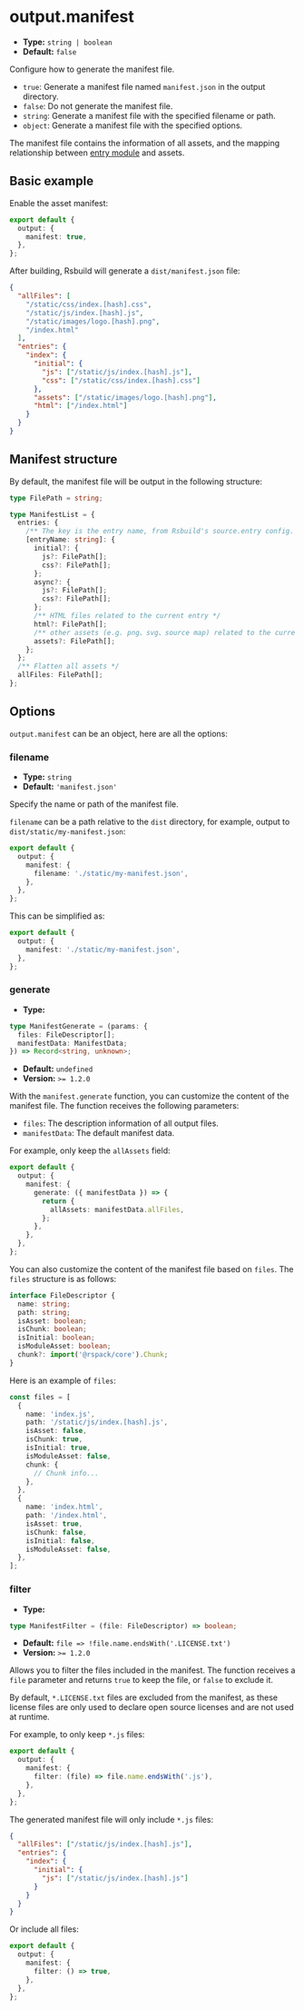 # output.manifest

- **Type:** `string | boolean`
- **Default:** `false`

Configure how to generate the manifest file.

- `true`: Generate a manifest file named `manifest.json` in the output directory.
- `false`: Do not generate the manifest file.
- `string`: Generate a manifest file with the specified filename or path.
- `object`: Generate a manifest file with the specified options.

The manifest file contains the information of all assets, and the mapping relationship between [entry module](/config/source/entry) and assets.

## Basic example

Enable the asset manifest:

```ts title="rsbuild.config.ts"
export default {
  output: {
    manifest: true,
  },
};
```

After building, Rsbuild will generate a `dist/manifest.json` file:

```json title="dist/manifest.json"
{
  "allFiles": [
    "/static/css/index.[hash].css",
    "/static/js/index.[hash].js",
    "/static/images/logo.[hash].png",
    "/index.html"
  ],
  "entries": {
    "index": {
      "initial": {
        "js": ["/static/js/index.[hash].js"],
        "css": ["/static/css/index.[hash].css"]
      },
      "assets": ["/static/images/logo.[hash].png"],
      "html": ["/index.html"]
    }
  }
}
```

## Manifest structure

By default, the manifest file will be output in the following structure:

```ts
type FilePath = string;

type ManifestList = {
  entries: {
    /** The key is the entry name, from Rsbuild's source.entry config. */
    [entryName: string]: {
      initial?: {
        js?: FilePath[];
        css?: FilePath[];
      };
      async?: {
        js?: FilePath[];
        css?: FilePath[];
      };
      /** HTML files related to the current entry */
      html?: FilePath[];
      /** other assets (e.g. png、svg、source map) related to the current entry */
      assets?: FilePath[];
    };
  };
  /** Flatten all assets */
  allFiles: FilePath[];
};
```

## Options

`output.manifest` can be an object, here are all the options:

### filename

- **Type:** `string`
- **Default:** `'manifest.json'`

Specify the name or path of the manifest file.

`filename` can be a path relative to the `dist` directory, for example, output to `dist/static/my-manifest.json`:

```ts title="rsbuild.config.ts"
export default {
  output: {
    manifest: {
      filename: './static/my-manifest.json',
    },
  },
};
```

This can be simplified as:

```ts title="rsbuild.config.ts"
export default {
  output: {
    manifest: './static/my-manifest.json',
  },
};
```

### generate

- **Type:**

```ts
type ManifestGenerate = (params: {
  files: FileDescriptor[];
  manifestData: ManifestData;
}) => Record<string, unknown>;
```

- **Default:** `undefined`
- **Version:** `>= 1.2.0`

With the `manifest.generate` function, you can customize the content of the manifest file. The function receives the following parameters:

- `files`: The description information of all output files.
- `manifestData`: The default manifest data.

For example, only keep the `allAssets` field:

```ts title="rsbuild.config.ts"
export default {
  output: {
    manifest: {
      generate: ({ manifestData }) => {
        return {
          allAssets: manifestData.allFiles,
        };
      },
    },
  },
};
```

You can also customize the content of the manifest file based on `files`. The `files` structure is as follows:

```ts
interface FileDescriptor {
  name: string;
  path: string;
  isAsset: boolean;
  isChunk: boolean;
  isInitial: boolean;
  isModuleAsset: boolean;
  chunk?: import('@rspack/core').Chunk;
}
```

Here is an example of `files`:

```ts
const files = [
  {
    name: 'index.js',
    path: '/static/js/index.[hash].js',
    isAsset: false,
    isChunk: true,
    isInitial: true,
    isModuleAsset: false,
    chunk: {
      // Chunk info...
    },
  },
  {
    name: 'index.html',
    path: '/index.html',
    isAsset: true,
    isChunk: false,
    isInitial: false,
    isModuleAsset: false,
  },
];
```

### filter

- **Type:**

```ts
type ManifestFilter = (file: FileDescriptor) => boolean;
```

- **Default:** `file => !file.name.endsWith('.LICENSE.txt')`
- **Version:** `>= 1.2.0`

Allows you to filter the files included in the manifest. The function receives a `file` parameter and returns `true` to keep the file, or `false` to exclude it.

By default, `*.LICENSE.txt` files are excluded from the manifest, as these license files are only used to declare open source licenses and are not used at runtime.

For example, to only keep `*.js` files:

```ts title="rsbuild.config.ts"
export default {
  output: {
    manifest: {
      filter: (file) => file.name.endsWith('.js'),
    },
  },
};
```

The generated manifest file will only include `*.js` files:

```json title="dist/manifest.json"
{
  "allFiles": ["/static/js/index.[hash].js"],
  "entries": {
    "index": {
      "initial": {
        "js": ["/static/js/index.[hash].js"]
      }
    }
  }
}
```

Or include all files:

```ts title="rsbuild.config.ts"
export default {
  output: {
    manifest: {
      filter: () => true,
    },
  },
};
```
